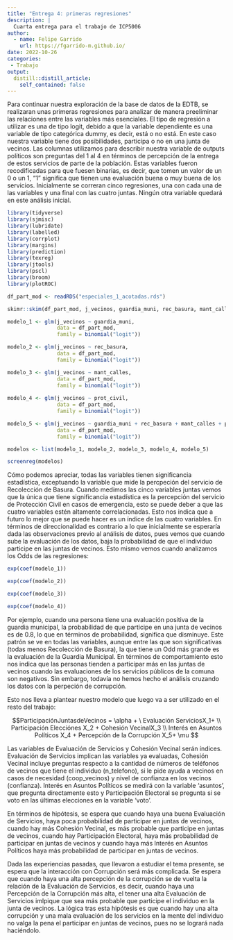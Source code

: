 ```yaml
---
title: "Entrega 4: primeras regresiones"
description: |
  Cuarta entrega para el trabajo de ICP5006
author:
  - name: Felipe Garrido
    url: https://fgarrido-m.github.io/
date: 2022-10-26
categories: 
 - Trabajo
output:
  distill::distill_article:
    self_contained: false
---
```


Para continuar nuestra exploración de la base de datos de la EDTB, se realizaran unas primeras regresiones para analizar de manera preeliminar las relaciones entre las variables más esenciales. El tipo de regresión a utilizar es una de tipo logit, debido a que la variable dependiente es una variable de tipo categórica dummy, es decir, está o no está. En este caso nuestra variable tiene dos posibilidades, participa o no en una junta de vecinos. Las columnas utilizamos para describir nuestra variable de outputs políticos son preguntas del 1 al 4 en términos de percepción de la entrega de estos servicios de parte de la población. Estas variables fueron recodificadas para que fuesen binarias, es decir, que tomen un valor de un 0 o un 1, "1" significa que tienen una evaluación buena o muy buena de los servicios. Inicialmente se correran cinco regresiones, una con cada una de las variables y una final con las cuatro juntas. Ningún otra variable quedará en este análisis inicial.

```r
library(tidyverse)
library(sjmisc)
library(lubridate)
library(labelled)
library(corrplot)
library(margins)
library(prediction)
library(texreg)
library(jtools)
library(pscl)
library(broom)
library(plotROC)
```

```r
df_part_mod <- readRDS("especiales_1_acotadas.rds")

skimr::skim(df_part_mod, j_vecinos, guardia_muni, rec_basura, mant_calles, prot_civil)

```

```r
modelo_1 <- glm(j_vecinos ~ guardia_muni, 
                data = df_part_mod,
                family = binomial("logit"))

modelo_2 <- glm(j_vecinos ~ rec_basura, 
                data = df_part_mod,
                family = binomial("logit"))

modelo_3 <- glm(j_vecinos ~ mant_calles, 
                data = df_part_mod,
                family = binomial("logit"))
                
modelo_4 <- glm(j_vecinos ~ prot_civil, 
                data = df_part_mod,
                family = binomial("logit"))

modelo_5 <- glm(j_vecinos ~ guardia_muni + rec_basura + mant_calles + prot_civil, 
                data = df_part_mod,
                family = binomial("logit"))

modelos <- list(modelo_1, modelo_2, modelo_3, modelo_4, modelo_5)
```

```r
screenreg(modelos)
```

Cómo podemos apreciar, todas las variables tienen significancia estadística, exceptuando la variable que mide la percpeción del servicio de Recolección de Basura. Cuando medimos las cinco variables juntas vemos que la única que tiene significancia estadística es la percepción del servicio de Protección Civil en casos de emergencia, esto se puede deber a que las cuatro variables estén altamente correlacionadas. Esto nos indica que a futuro lo mejor que se puede hacer es un índice de las cuatro variables. En términos de direccionalidad es contrario a lo que inicialmente se esperaría dada las observaciones previo al análisis de datos, pues vemos que cuando sube la evaluación de los datos, baja la probabilidad de que el individuo participe en las juntas de vecinos. Esto mismo vemos cuando analizamos los Odds de las regresiones:

```r
exp(coef(modelo_1))

exp(coef(modelo_2))

exp(coef(modelo_3))

exp(coef(modelo_4))
```

Por ejemplo, cuando una persona tiene una evaluación positiva de la guardia municipal, la probabilidad de que participe en una junta de vecinos es de 0.8, lo que en términos de probabilidad, significa que disminuye. Este patrón se ve en todas las variables, aunque entre las que son significativas (todas menos Recolección de Basura), la que tiene un Odd más grande es la evaluación de la Guardia Municipal. En términos de comportamiento esto nos indica que las personas tienden a participar más en las juntas de vecinos cuando las evaluaciones de los servicios públicos de la comuna son negativos. Sin embargo, todavía no hemos hecho el análisis cruzando los datos con la perpeción de corrupción. 

Esto nos lleva a plantear nuestro modelo que luego va a ser utilizado en el resto del trabajo:

$$ParticipaciónJuntasdeVecinos = \alpha + \ Evaluación ServiciosX_1+ \\ Participación Elecciónes X_2 + Cohesión VecinalX_3 \\ Interés en Asuntos Políticos X_4 + Percepción de la Corrupción X_5+  \mu  $$

Las variables de Evaluación de Servicios y  Cohesión Vecinal serán índices. Evaluación de Servicios implican las variables ya evaluadas, Cohesión Vecinal incluye preguntas respecto a la cantidad de números de teléfonos de vecinos que tiene el individuo (n_telefono), si le pide ayuda a vecinos en casos de necesidad (coop_vecinos) y nivel de confianza en los vecinos (confianza). Interés en Asuntos Políticos se medirá con la variable 'asuntos', que pregunta directamente esto y Participación Electoral se pregunta si se voto en las últimas elecciones en la variable 'voto'.

En términos de hipótesis, se espera que cuando haya una buena Evaluación de Servicios, haya poca probabilidad de participar en juntas de vecinos, cuando hay más Cohesión Vecinal, es más probable que participe en juntas de vecinos, cuando hay Participación Electoral, haya más probabilidad de participar en juntas de vecinos y cuando haya más Interés en Asuntos Políticos haya más probabilidad de participar en juntas de vecinos.

Dada las experiencias pasadas, que llevaron a estudiar el tema presente, se espera que la interacción con Corrupción será más complicada. Se espera que cuando haya una alta percepción de la corrupción se de vuelta la relación de la Evaluación de Servicios, es decir, cuando haya una Percepción de la Corrupción más alta, el tener una alta Evaluación de Servicios imlpique que sea más probable que participe el individuo en la junta de vecinos. La lógica tras esta hipótesis es que cuando hay una alta corrupción y una mala evaluación de los servicios en la mente del individuo no valga la pena el participar en juntas de vecinos, pues no se logrará nada haciéndolo. 